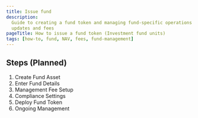 ```yaml
---
title: Issue fund
description:
  Guide to creating a fund token and managing fund-specific operations like NAV
  updates and fees
pageTitle: How to issue a fund token (Investment fund units)
tags: [how-to, fund, NAV, fees, fund-management]
---
```


## Steps (Planned)

1. Create Fund Asset
2. Enter Fund Details
3. Management Fee Setup
4. Compliance Settings
5. Deploy Fund Token
6. Ongoing Management

